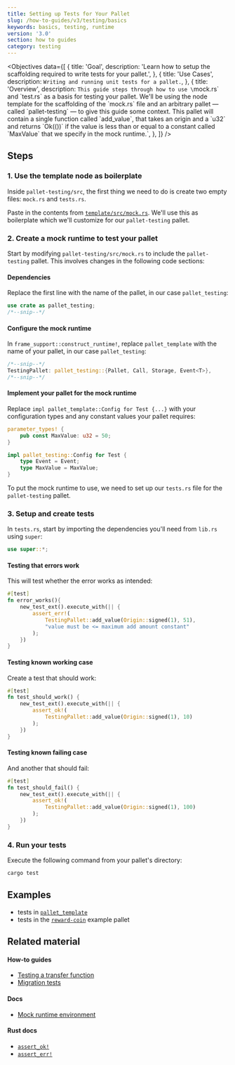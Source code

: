 ```yaml
---
title: Setting up Tests for Your Pallet
slug: /how-to-guides/v3/testing/basics
keywords: basics, testing, runtime
version: '3.0'
section: how to guides
category: testing
---
```


<Objectives
  data={[
    {
      title: 'Goal',
      description:
        'Learn how to setup the scaffolding required to write tests for your pallet.',
    },
    {
      title: 'Use Cases',
      description: `Writing and running unit tests for a pallet.`,
    },
    {
      title: 'Overview',
      description: `This guide steps through how to use \`mock.rs\` and \`test.rs\` as a basis for
      testing your pallet. We'll be using the node template for the scaffolding of the \`mock.rs\`
      file and an arbitrary pallet &mdash; called \`pallet-testing\` &mdash; to give this guide some
      context. This pallet will contain a single function called \`add_value\`, that takes an origin
      and a \`u32\` and returns \`Ok(())\` if the value is less than or equal to a constant called
      \`MaxValue\` that we specify in the mock runtime.`,
    },
  ]}
/>

## Steps

### 1. Use the template node as boilerplate

Inside `pallet-testing/src`, the first thing we need to do is create two empty files: `mock.rs` and `tests.rs`.

Paste in the contents from [`template/src/mock.rs`][template-node-mock-rs]. We'll use this as boilerplate
which we'll customize for our `pallet-testing` pallet.

### 2. Create a mock runtime to test your pallet

Start by modifying `pallet-testing/src/mock.rs` to include the `pallet-testing` pallet. This involves changes in the following code sections:

#### Dependencies

Replace the first line with the name of the pallet, in our case `pallet_testing`:

```rust
use crate as pallet_testing;
/*--snip--*/
```

#### Configure the mock runtime

In `frame_support::construct_runtime!`, replace `pallet_template` with the name of your pallet, in our
case `pallet_testing`:

```rust
/*--snip--*/
TestingPallet: pallet_testing::{Pallet, Call, Storage, Event<T>},
/*--snip--*/
```

#### Implement your pallet for the mock runtime

Replace `impl pallet_template::Config for Test {...}` with your configuration types and any
constant values your pallet requires:

```rust
parameter_types! {
	pub const MaxValue: u32 = 50;
}

impl pallet_testing::Config for Test {
	type Event = Event;
	type MaxValue = MaxValue;
}
```

To put the mock runtime to use, we need to set up our `tests.rs` file for the `pallet-testing` pallet.

### 3. Setup and create tests

In `tests.rs`, start by importing the dependencies you'll need from `lib.rs` using `super`:

```rust
use super::*;
```

#### Testing that errors work

This will test whether the error works as intended:

```rust
#[test]
fn error_works(){
	new_test_ext().execute_with(|| {
		assert_err!(
			TestingPallet::add_value(Origin::signed(1), 51),
			"value must be <= maximum add amount constant"
		);
	})
}

```

#### Testing known working case

Create a test that should work:

```rust
#[test]
fn test_should_work() {
	new_test_ext().execute_with(|| {
		assert_ok!(
			TestingPallet::add_value(Origin::signed(1), 10)
		);
	})
}
```

#### Testing known failing case

And another that should fail:

```rust
#[test]
fn test_should_fail() {
	new_test_ext().execute_with(|| {
		assert_ok!(
			TestingPallet::add_value(Origin::signed(1), 100)
		);
	})
}
```

### 4. Run your tests

Execute the following command from your pallet's directory:

```bash
cargo test
```

## Examples

- tests in [`pallet_template`](https://github.com/substrate-developer-hub/substrate-node-template/blob/master/pallets/template/src/tests.rs#L1-L23)
- tests in the [`reward-coin`](https://github.com/substrate-developer-hub/substrate-how-to-guides/blob/main/example-code/template-node/pallets/reward-coin/src/tests.rs) example pallet

## Related material

#### How-to guides

- [Testing a transfer function](/how-to-guides/v3/testing/transfer-function)
- [Migration tests](/how-to-guides/v3/storage-migrations/tests)

#### Docs

- [Mock runtime environment][mock-runtime]

#### Rust docs

- [`assert_ok!`](/rustdocs/latest/frame_support/macro.assert_ok.html)
- [`assert_err!`](/rustdocs/latest/frame_support/macro.assert_err.html)

[template-node-mock-rs]: https://github.com/substrate-developer-hub/substrate-node-template/blob/467927bda05a56dfe57690aec93ff504a6009daa/pallets/template/src/mock.rs#L1-L61
[template-node-mock-rs]: https://github.com/substrate-developer-hub/substrate-node-template/blob/467927bda05a56dfe57690aec93ff504a6009daa/pallets/template/src/tests.rs#L1-L23
[mock-runtime]: /v3/runtime/testing#mock-runtime-environment
